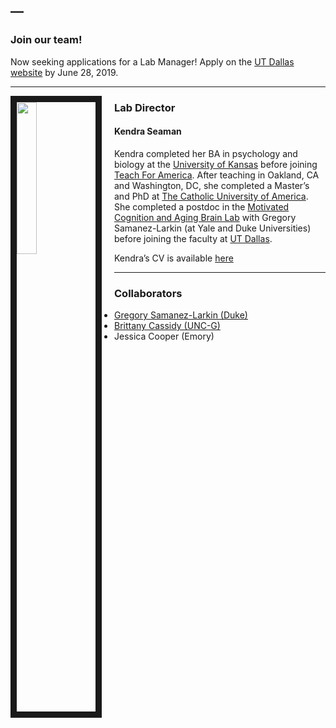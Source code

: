 ---
---

### Join our team!

Now seeking applications for a Lab Manager! Apply on the [UT Dallas website](https://jobs.utdallas.edu/postings/12444) by June 28, 2019.

***
<img src="images/science_wrap.jpg" style="width:25%; border:10px solid; margin-right: 20px" align="left">

### Lab Director

#### Kendra Seaman
Kendra completed her BA in psychology and biology at the [University of Kansas](https://ku.edu) before joining [Teach For America](https://www.teachforamerica.org). After teaching in Oakland, CA and Washington, DC, she completed a Master's and PhD at [The Catholic University of America](https://www.catholic.edu). She completed a postdoc in the [Motivated Cognition and Aging Brain Lab](https://mcablab.science) with Gregory Samanez-Larkin (at Yale and Duke Universities) before joining the faculty at [UT Dallas](https://www.utdallas.edu).

Kendra's CV is available [ here ](files/KendraSeamanCV4Web.pdf)

***
### Collaborators

* [Gregory Samanez-Larkin (Duke)](https://mcablab.science)
* [Brittany Cassidy (UNC-G)](https://psy.uncg.edu/people/cassidy/)
* Jessica Cooper (Emory)

